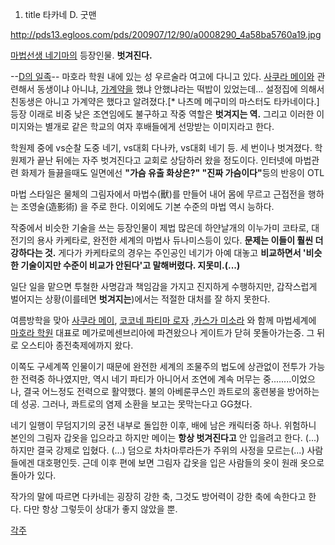 #title 타카네 D. 굿맨

http://pds13.egloos.com/pds/200907/12/90/a0008290_4a58ba5760a19.jpg

[[마법선생 네기마]]의 등장인물. '''벗겨진다.'''


--[[D의 일족]]--
마호라 학원 내에 있는 성 우르술라 여고에 다니고 있다. [[사쿠라 메이]]와 관련해서 동생이냐 아니냐, [[가계약]]을 했냐 안했냐라는 떡밥이 있었는데... 설정집에 의해서 친동생은 아니고 가계약은 했다고 알려졌다.[* 나츠메 메구미의 마스터도 타카네이다.]
등장 이래로 비중 낮은 조연임에도 불구하고 작중 역할은 '''벗겨지는 역.''' 그리고 이러한 이미지와는 별개로 같은 학교의 여자 후배들에게 선망받는 이미지라고 한다.

학원제 중에 vs순찰 도중 네기, vs대회 다나카, vs대회 네기 등. 세 번이나 벗겨졌다. 학원제가 끝난 뒤에는 자주 벗겨진다고 교회로 상담하러 왔을 정도이다. 인터넷에 마법관련 화제가 들끓을때도 일면에선 '''"가슴 유출 화상은?" "진짜 가슴이다"'''등의 반응이 OTL

마법 스타일은 물체의 그림자에서 마법수(獸)를 만들어 내어 몸에 무르고 근접전을 행하는 조영술(造影術) 을 주로 한다. 이외에도 기본 수준의 마법 역시 능하다.

작중에서 비슷한 기술을 쓰는 등장인물이 제법 많은데 하얀날개의 이누가미 코타로, 대전기의 용사 카케타로, 완전한 세계의 마법사 듀나미스등이 있다. '''문제는 이들이 훨씬 더 강하다는 것.''' 게다가 카케타로의 경우는 주인공인 네기가 아예 대놓고 '''비교하면서 '비슷한 기술이지만 수준이 비교가 안된다'고 말해버렸다. 지못미.(...)'''

일단 일을 맡으면 투철한 사명감과 책임감을 가지고 진지하게 수행하지만, 갑작스럽게 벌어지는 상황(이를테면 '''벗겨지는''')에서는 적절한 대처를 잘 하지 못한다.

여름방학을 맞아 [[사쿠라 메이]], [[코코네 파티마 로자]] ,[[카스가 미소라]] 와 함께 마법세계에 [[마호라 학원]] 대표로 메가로메센브리아에 파견왔으나 게이트가 닫혀 못돌아가는중. 그 뒤로 오스티아 종전축제에까지 왔다.

이쪽도 구세계쪽 인물이기 때문에 완전한 세계의 조물주의 법도에 상관없이 전투가 가능한 전력중 하나였지만, 역시 네기 파티가 아니어서 조연에 계속 머무는 중........이었으나, 결국 어느정도 전력으로 활약했다. 불의 아베룬쿠스인 콰트로의 홍련봉을 방어하는데 성공. 그러나, 콰트로의 염제 소환을 보고는 못막는다고 GG쳤다.

네기 일행이 무덤지기의 궁전 내부로 돌입한 이후, 배에 남은 캐릭터중 하나. 위험하니 본인의 그림자 갑옷을 입으라고 하지만 메이는 '''항상 벗겨진다고''' 안 입을려고 한다. (...) 하지만 결국 강제로 입혔다. (...) 
덤으로 차차마루라든가 주위의 사정을 모르는(...) 사람들에겐 대호평인듯.
근데 이후 편에 보면 그림자 갑옷을 입은 사람들의 옷이 원래 옷으로 돌아가 있다.


작가의 말에 따르면 다카네는 굉장히 강한 축, 그것도 방어력이 강한 축에 속한다고 한다. 다만 항상 그렇듯이 상대가 좋지 않았을 뿐.

[[각주]]

